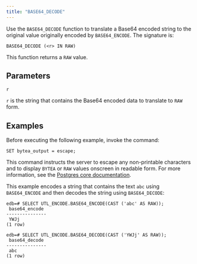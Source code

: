 ```yaml
---
title: "BASE64_DECODE"
---
```


Use the `BASE64_DECODE` function to translate a Base64 encoded string to the original value originally encoded by `BASE64_ENCODE`. The signature is:

```text
BASE64_DECODE (<r> IN RAW)
```

This function returns a `RAW` value.

## Parameters

`r`

 `r` is the string that contains the Base64 encoded data to translate to `RAW` form.

## Examples

Before executing the following example, invoke the command:

```
SET bytea_output = escape;
```

This command instructs the server to escape any non-printable characters and to display `BYTEA` or `RAW` values onscreen in readable form. For more information, see the [Postgres core documentation](https://www.postgresql.org/docs/current/static/datatype-binary.html).

This example encodes a string that contains the text `abc` using `BASE64_ENCODE` and then decodes the string using `BASE64_DECODE`:

```text
edb=# SELECT UTL_ENCODE.BASE64_ENCODE(CAST ('abc' AS RAW));
 base64_encode
---------------
 YWJj
(1 row)

edb=# SELECT UTL_ENCODE.BASE64_DECODE(CAST ('YWJj' AS RAW));
 base64_decode
---------------
 abc
(1 row)
```
